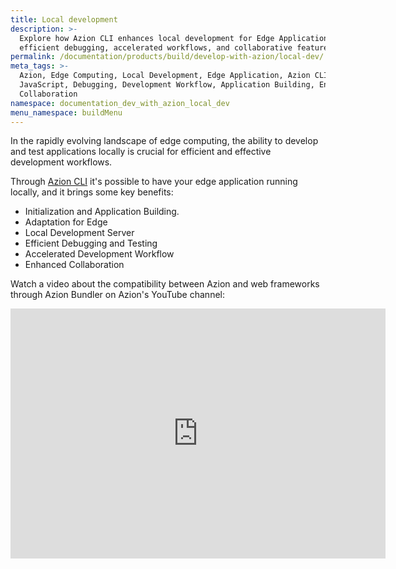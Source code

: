 ```yaml
---
title: Local development
description: >-
  Explore how Azion CLI enhances local development for Edge Applications with
  efficient debugging, accelerated workflows, and collaborative features.
permalink: /documentation/products/build/develop-with-azion/local-dev/
meta_tags: >-
  Azion, Edge Computing, Local Development, Edge Application, Azion CLI,
  JavaScript, Debugging, Development Workflow, Application Building, Enhanced
  Collaboration
namespace: documentation_dev_with_azion_local_dev
menu_namespace: buildMenu
---
```



<LinkButton link="/en/documentation/products/cli/dev-command/" label="Go to local dev command reference" severity="secondary" />

 
In the rapidly evolving landscape of edge computing, the ability to develop and test applications locally is crucial for efficient and effective development workflows. 

Through [Azion CLI](/en/documentation/products/azion-cli/overview/) it's possible to have your edge application running locally, and it brings some key benefits:

- Initialization and Application Building.
- Adaptation for Edge
- Local Development Server
- Efficient Debugging and Testing
- Accelerated Development Workflow
- Enhanced Collaboration



Watch a video about the compatibility between Azion and web frameworks through Azion Bundler on Azion's YouTube channel:
<div class="cms-embed">
<iframe
   src="https://www.youtube.com/embed/BV4jRPpADw8"
   title="Compatibility between Azion and web frameworks through Azion Bundler"
   loading="lazy"
   width="600"
   height="400"
   frameborder="0"
   allow="accelerometer; autoplay; clipboard-write; encrypted-media; gyroscope; picture-in-picture; web-share"
   allowfullscreen></iframe>
</div>







